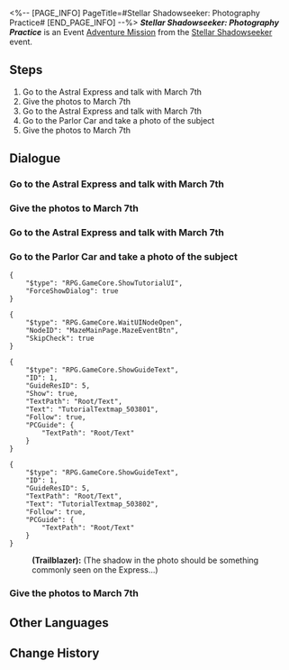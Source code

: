 <%-- [PAGE_INFO]
PageTitle=#Stellar Shadowseeker: Photography Practice#
[END_PAGE_INFO] --%>
{{Stub|Dialogue.}}
{{Mission Infobox
|id            = 8002100
|title         = 
|image         = <!--Mission Stellar Shadowseeker Photography Practice.png-->
|type          = Adventure
|event_name    = Stellar Shadowseeker
|chapter       = 
|requirements  = Reach [[Trailblaze Level]] 21
|summary       = <!--official mission summary from Fate's Atlas-->
|characters    = Trailblazer
|startLocation = [[Astral Express]] - [[Passenger Cabin]]
|world         = Astral Express
|area          = Passenger Cabin
|prev          = 
|next          = Stellar Shadowseeker: 1st Stop, Master Control Zone
|rewards       = Credit*5,000
}}
'''''Stellar Shadowseeker: Photography Practice''''' is an Event [[Adventure Mission]] from the [[Stellar Shadowseeker]] event.

==Steps==
# Go to the Astral Express and talk with March 7th
# Give the photos to March 7th
# Go to the Astral Express and talk with March 7th
# Go to the Parlor Car and take a photo of the subject
# Give the photos to March 7th

<!--
==Gameplay Notes==

--><!--
==Trial Character==

-->
==Dialogue==
{{Stub Dialogue}}

===Go to the Astral Express and talk with March 7th{{subst:void|<!--800210003-->}}===
{{Mission Description|type=adventure|location=Passenger Cabin|March 7th seems like she needs help. Go ask what happened.}}
{{Dialogue Start}}

{{Dialogue End}}

===Give the photos to March 7th{{subst:void|<!--800210004-->}}===
{{Mission Description|type=adventure|location=Passenger Cabin|update|The photos are all done. Show them to March 7th.}}
{{Dialogue Start}}

{{Dialogue End}}

===Go to the Astral Express and talk with March 7th{{subst:void|<!--800210002-->}}===
{{Mission Description|type=adventure|location=Passenger Cabin|update|March 7th seems like she needs help. Go ask what happened.}}
{{Dialogue Start}}

{{Dialogue End}}

===Go to the Parlor Car and take a photo of the subject{{subst:void|<!--800210006-->}}===
{{Mission Description|type=adventure|location=Parlor Car|update|The shadowy object in the photo looks somewhat familiar. It must be something aboard the Express...}}
{{Dialogue Start}}
<pre>{
	"$type": "RPG.GameCore.ShowTutorialUI",
	"ForceShowDialog": true
}</pre>
<pre>{
	"$type": "RPG.GameCore.WaitUINodeOpen",
	"NodeID": "MazeMainPage.MazeEventBtn",
	"SkipCheck": true
}</pre>
<pre>{
	"$type": "RPG.GameCore.ShowGuideText",
	"ID": 1,
	"GuideResID": 5,
	"Show": true,
	"TextPath": "Root/Text",
	"Text": "TutorialTextmap_503801",
	"Follow": true,
	"PCGuide": {
		"TextPath": "Root/Text"
	}
}</pre>
:<!--3-second delay-->
<pre>{
	"$type": "RPG.GameCore.ShowGuideText",
	"ID": 1,
	"GuideResID": 5,
	"TextPath": "Root/Text",
	"Text": "TutorialTextmap_503802",
	"Follow": true,
	"PCGuide": {
		"TextPath": "Root/Text"
	}
}</pre>

:'''(Trailblazer):''' (The shadow in the photo should be something commonly seen on the Express...)
{{Dialogue End}}

===Give the photos to March 7th{{subst:void|<!--800210005-->}}===
{{Mission Description|type=adventure|location=Passenger Cabin|update|The photos are all done. Show them to March 7th.}}
{{Dialogue Start}}

{{Dialogue End}}

==Other Languages==
{{Other Languages
|en   = Stellar Shadowseeker: Photography Practice
|zhs  = 星旅寻影•摄影练习
|zht  = 星旅尋影•攝影練習
|ja   = 星々の影を探して・撮影練習
|ko   = 그림자를 찾는 별의 여정•촬영 연습
|es   = Fotografías estelares: práctica fotográfica
|fr   = Sur la piste des ombres des étoiles&nbsp;: Entraînement à la photo
|ru   = Искатели теней: Практика фотографа
|th   = ท่องดาราเฟ้นเงา - การฝึกถ่ายรูป
|vi   = Tìm Ảnh Hành Trình Sao: Luyện Tay Chụp Ảnh
|de   = Stellarer Schattensucher: Fotografieren üben
|id   = Penjelajah Bayangan Bintang: Latihan Memotret
|pt   = Sombrio Estelar: Treino de Fotografia
}}

==Change History==
{{Change History|1.5}}

